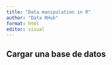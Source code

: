 ```yaml
---
title: "Data manipulation in R"
author: "Data RHub"
format: html
editor: visual
---
```


## Cargar una base de datos